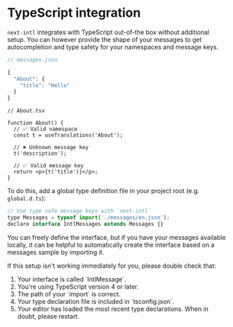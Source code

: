 
# TypeScript integration

`next-intl` integrates with TypeScript out-of-the box without additional setup. You can however provide the shape of your messages to get autocompletion and type safety for your namespaces and message keys.

```js
// messages.json

{
  "About": {
    "title": "Hello"
  }
}
```

```tsx
// About.tsx

function About() {
  // ✅ Valid namespace
  const t = useTranslations('About');

  // ✖️ Unknown message key
  t('description');

  // ✅ Valid message key
  return <p>{t('title')}</p>;
}
```

To do this, add a global type definition file in your project root (e.g. `global.d.ts`):

```jsx
// Use type safe message keys with `next-intl`
type Messages = typeof import('./messages/en.json');
declare interface IntlMessages extends Messages {}
```

You can freely define the interface, but if you have your messages available locally, it can be helpful to automatically create the interface based on a messages sample by importing it.

<Callout>
  If this setup isn't working immediately for you, please double check that:
  <ol className="mt-2">
    <li>Your interface is called `IntlMessage`.</li>
    <li>You're using TypeScript version 4 or later.</li>
    <li>The path of your `import` is correct.</li>
    <li>Your type declaration file is included in `tsconfig.json`.</li>
    <li>
      Your editor has loaded the most recent type declarations. When in doubt,
      please restart.
    </li>
  </ol>
</Callout>
